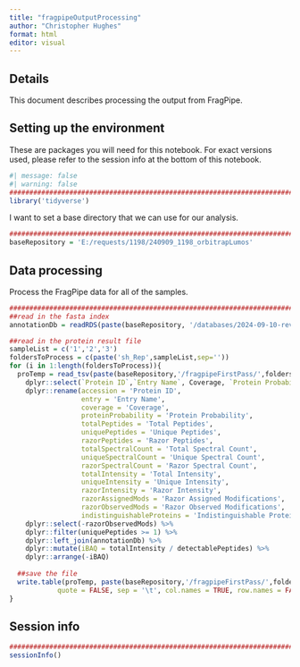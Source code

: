 ```yaml
---
title: "fragpipeOutputProcessing"
author: "Christopher Hughes"
format: html
editor: visual
---
```


## Details

This document describes processing the output from FragPipe.

## Setting up the environment

These are packages you will need for this notebook. For exact versions used, please refer to the session info at the bottom of this notebook.

```r
#| message: false
#| warning: false
##########################################################################################
library('tidyverse')
```

I want to set a base directory that we can use for our analysis.

```r
##########################################################################################
baseRepository = 'E:/requests/1198/240909_1198_orbitrapLumos'
```

## Data processing

Process the FragPipe data for all of the samples.

```r
##########################################################################################
##read in the fasta index
annotationDb = readRDS(paste(baseRepository, '/databases/2024-09-10-reviewed-UP000005640-spikein.fasta_index_trypticPeps.rds',sep=''))

##read in the protein result file
sampleList = c('1','2','3')
foldersToProcess = c(paste('sh_Rep',sampleList,sep=''))
for (i in 1:length(foldersToProcess)){
  proTemp = read_tsv(paste(baseRepository,'/fragpipeFirstPass/',foldersToProcess[i],'/protein.tsv',sep=''), show_col_types = FALSE) %>%
    dplyr::select(`Protein ID`,`Entry Name`, Coverage, `Protein Probability`, `Total Peptides`:`Indistinguishable Proteins`) %>%
    dplyr::rename(accession = 'Protein ID',
                  entry = 'Entry Name',
                  coverage = 'Coverage',
                  proteinProbability = 'Protein Probability',
                  totalPeptides = 'Total Peptides',
                  uniquePeptides = 'Unique Peptides',
                  razorPeptides = 'Razor Peptides',
                  totalSpectralCount = 'Total Spectral Count',
                  uniqueSpectralCount = 'Unique Spectral Count',
                  razorSpectralCount = 'Razor Spectral Count',
                  totalIntensity = 'Total Intensity',
                  uniqueIntensity = 'Unique Intensity',
                  razorIntensity = 'Razor Intensity',
                  razorAssignedMods = 'Razor Assigned Modifications',
                  razorObservedMods = 'Razor Observed Modifications',
                  indistinguishableProteins = 'Indistinguishable Proteins') %>%
    dplyr::select(-razorObservedMods) %>%
    dplyr::filter(uniquePeptides >= 1) %>%
    dplyr::left_join(annotationDb) %>%
    dplyr::mutate(iBAQ = totalIntensity / detectablePeptides) %>%
    dplyr::arrange(-iBAQ)
  
  ##save the file
  write.table(proTemp, paste(baseRepository,'/fragpipeFirstPass/',foldersToProcess[i],'/proteinProcessed.tsv',sep=''),
            quote = FALSE, sep = '\t', col.names = TRUE, row.names = FALSE)
}

```

## Session info

```r
##########################################################################################
sessionInfo()
```
